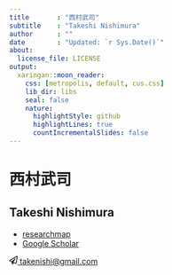 ```yaml
---
title       : "西村武司"
subtitle    : "Takeshi Nishimura"
author      : ""
date        : "Updated: `r Sys.Date()`"
about:
  license_file: LICENSE
output:
  xaringan::moon_reader:
    css: [metropolis, default, cus.css]
    lib_dir: libs
    seal: false
    nature:
      highlightStyle: github
      highlightLines: true
      countIncrementalSlides: false
---
```

# 西村武司

## Takeshi Nishimura

- [researchmap](https://researchmap.jp/takeshinishimura)
- [Google Scholar](https://scholar.google.com/citations?user=wPs3Y6QAAAAJ)

[<svg width="15px" height="15px" aria-hidden="true" focusable="false" data-prefix="far" data-icon="paper-plane" class="svg-inline--fa fa-paper-plane fa-w-16" role="img" xmlns="http://www.w3.org/2000/svg" viewBox="0 0 512 512"><path fill="currentColor" d="M440 6.5L24 246.4c-34.4 19.9-31.1 70.8 5.7 85.9L144 379.6V464c0 46.4 59.2 65.5 86.6 28.6l43.8-59.1 111.9 46.2c5.9 2.4 12.1 3.6 18.3 3.6 8.2 0 16.3-2.1 23.6-6.2 12.8-7.2 21.6-20 23.9-34.5l59.4-387.2c6.1-40.1-36.9-68.8-71.5-48.9zM192 464v-64.6l36.6 15.1L192 464zm212.6-28.7l-153.8-63.5L391 169.5c10.7-15.5-9.5-33.5-23.7-21.2L155.8 332.6 48 288 464 48l-59.4 387.3z"></path></svg> t&#97;&#107;&#101;ni&#115;&#104;i&#64;&#103;&#109;&#97;&#105;&#108;&#46;&#99;om](mailto:t&#97;&#107;&#101;ni&#115;&#104;i&#64;&#103;&#109;&#97;&#105;&#108;&#46;&#99;om)
